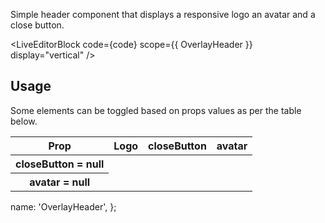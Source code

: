 

Simple header component that displays a responsive logo an avatar and a close button.

<LiveEditorBlock code={code} scope={{ OverlayHeader }} display="vertical" />
<GeneratePropsTable componentName="OverlayHeader" />

## Usage

Some elements can be toggled based on props values as per the table below.

<div className="scroll-table">
  <table className="docs-table table">
    <thead>
      <tr>
        <th>Prop</th>
        <th>Logo</th>
        <th>closeButton</th>
        <th>avatar</th>
      </tr>
    </thead>
    <tbody>
      <tr>
        <th scope="row">closeButton = null</th>
        <td className="text-center">
          <Tick size="sm" />
        </td>
        <td>
          <Close size="sm" />
        </td>
        <td>
          <Tick size="sm" />
        </td>
      </tr>
      <tr>
        <th scope="row">avatar = null</th>
        <td>
          <Tick size="sm" />
        </td>
        <td>
          <Tick size="sm" />
        </td>
        <td>
          <Close size="sm" />
        </td>
      </tr>
    </tbody>
  </table>
</div>

  name: 'OverlayHeader',
};
